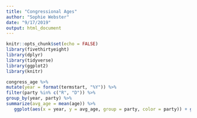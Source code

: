 ```yaml
---
title: "Congressional Ages"
author: "Sophie Webster"
date: "9/17/2019"
output: html_document
---
```


```r
knitr::opts_chunk$set(echo = FALSE)
library(fivethirtyeight)
library(dplyr)
library(tidyverse)
library(ggplot2)
library(knitr)
```

```r
congress_age %>%
mutate(year = format(termstart, "%Y")) %>%
filter(party %in% c("R", "D")) %>%
group_by(year, party) %>%
summarize(avg_age = mean(age)) %>%
   ggplot(aes(x = year, y = avg_age, group = party, color = party)) + geom_line() + ggtitle("Average Age of Dems and Republicans each Year") + labs(subtitle = "At Start of Term, 1947-2013", source = "539 R Package") + labs(y = "Average Age") + labs(x = "Year of Termstart") + expand_limits(y = c(40,60)) + scale_x_continuous(seq(1959, 2015))
```

```r

```


